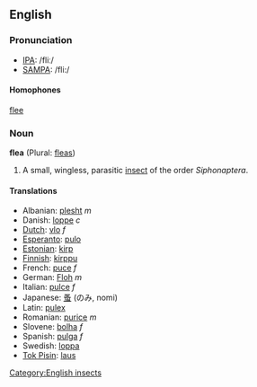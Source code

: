 ==English==
=== Pronunciation ===
*[[w:IPA|IPA]]: /fliː/
*[[w:SAMPA|SAMPA]]: /fli:/

==== Homophones ====
[[flee]]

=== Noun ===
'''flea''' (Plural: [[fleas]])

# A small, wingless, parasitic [[insect]] of the order ''Siphonaptera''.

==== Translations ====
*Albanian: [[plesht]] ''m''
*Danish: [[loppe]] ''c''
*[[Dutch]]: [[vlo]] ''f''
*[[Esperanto]]: [[pulo]]
*[[Estonian]]: [[kirp]]
*[[Finnish]]: [[kirppu]]
*French: [[puce]] ''f''
*German: [[Floh]] ''m''
*Italian: [[pulce]] ''f''
*Japanese: [[蚤]] (のみ, nomi)
*Latin: [[pulex]]
*Romanian: [[purice]] ''m''
*Slovene: [[bolha]] ''f''
*Spanish: [[pulga]] ''f''
*Swedish: [[loppa]]
*[[Tok Pisin]]: [[laus]]

[[Category:English insects]]